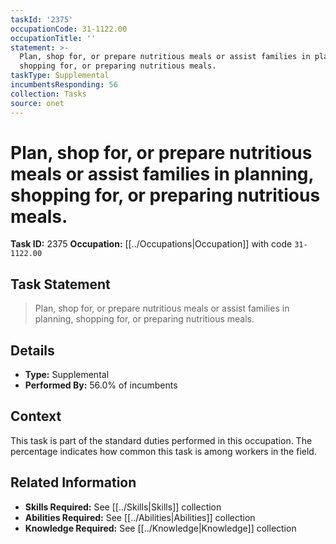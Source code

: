 ```yaml
---
taskId: '2375'
occupationCode: 31-1122.00
occupationTitle: ''
statement: >-
  Plan, shop for, or prepare nutritious meals or assist families in planning,
  shopping for, or preparing nutritious meals.
taskType: Supplemental
incumbentsResponding: 56
collection: Tasks
source: onet
---
```

# Plan, shop for, or prepare nutritious meals or assist families in planning, shopping for, or preparing nutritious meals.

**Task ID:** 2375
**Occupation:** [[../Occupations|Occupation]] with code `31-1122.00`

## Task Statement

> Plan, shop for, or prepare nutritious meals or assist families in planning, shopping for, or preparing nutritious meals.

## Details

- **Type:** Supplemental
- **Performed By:** 56.0% of incumbents

## Context

This task is part of the standard duties performed in this occupation. The percentage indicates how common this task is among workers in the field.

## Related Information

- **Skills Required:** See [[../Skills|Skills]] collection
- **Abilities Required:** See [[../Abilities|Abilities]] collection
- **Knowledge Required:** See [[../Knowledge|Knowledge]] collection
